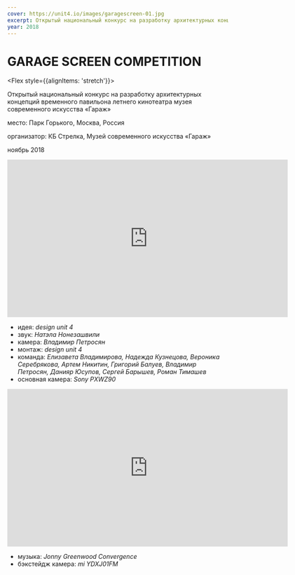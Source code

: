 ```yaml
---
cover: https://unit4.io/images/garagescreen-01.jpg
excerpt: Открытый национальный конкурс на разработку архитектурных концепций временного павильона летнего кинотеатра музея современного искусства «Гараж»
year: 2018
---
```


# GARAGE SCREEN COMPETITION

<Flex style={{alignItems: 'stretch'}}>
<Flex col>

Открытый национальный конкурс на разработку архитектурных концепций временного павильона летнего кинотеатра музея современного искусства «Гараж»

</Flex>

<div>
<p><BlackHighlight>место:</BlackHighlight> Парк Горького, Москва, Россия</p>

<p><BlackHighlight>организатор:</BlackHighlight> КБ Стрелка, Музей современного искусства «Гараж»</p>

ноябрь 2018
</div>
</Flex>


<iframe src="https://player.vimeo.com/video/299900344" width="640" height="360" frameborder="0" webkitallowfullscreen mozallowfullscreen allowfullscreen></iframe>

- идея: _design unit 4_
- звук: _Натэла Нонезашвили_
- камера: _Владимир Петросян_
- монтаж: _design unit 4_
- команда: _Елизавета Владимирова, Надежда Кузнецова, Вероника Серебрякова, Артем Никитин, Григорий Балуев, Владимир Петросян, Данияр Юсупов, Сергей Барышев, Роман Тимашев_
- основная камера: _Sony PXWZ90_

<iframe src="https://player.vimeo.com/video/299973652" width="640" height="360" frameborder="0" webkitallowfullscreen mozallowfullscreen allowfullscreen></iframe>

- музыка: _Jonny Greenwood Convergence_
- бэкстейдж камера: _mi YDXJ01FM_

